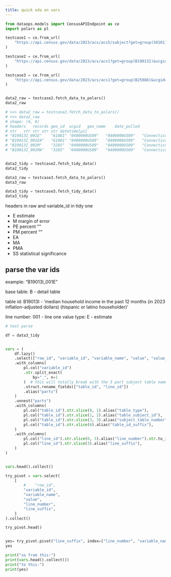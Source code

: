 ```yaml
---
title: quick eda on vars
---
```


```python

from dataops.models import CensusAPIEndpoint as ce
import polars as pl

testcase1 = ce.from_url(
    "https://api.census.gov/data/2023/acs/acs5/subject?get=group(S0101)&ucgid=0400000US09"
)

testcase2 = ce.from_url(
    "https://api.census.gov/data/2023/acs/acs1?get=group(B19013I)&ucgid=0400000US09"
)

testcase3 = ce.from_url(
    "https://api.census.gov/data/2023/acs/acs1?get=group(B25088)&ucgid=0400000US09"
)


data2_raw = testcase2.fetch_data_to_polars()
data2_raw

# >>> data2_raw = testcase2.fetch_data_to_polars()
# >>> data2_raw
# shape: (4, 6)
# headers	records	geo_id	ucgid	geo_name	date_pulled
# str	str	str	str	str	datetime[μs]
# "B19013I_001E"	"61081"	"0400000US09"	"0400000US09"	"Connecticut"	2025-07-11 13:07:03.642779
# "B19013I_001EA"	"61081"	"0400000US09"	"0400000US09"	"Connecticut"	2025-07-11 13:07:03.642779
# "B19013I_001M"	"3265"	"0400000US09"	"0400000US09"	"Connecticut"	2025-07-11 13:07:03.642779
# "B19013I_001MA"	"3265"	"0400000US09"	"0400000US09"	"Connecticut"	2025-07-11 13:07:03.642779


data2_tidy = testcase2.fetch_tidy_data()
data2_tidy

data3_raw = testcase3.fetch_data_to_polars()
data3_raw

data3_tidy = testcase3.fetch_tidy_data()
data3_tidy

```

headers in raw and variable_id in tidy one

- E estimate
- M margin of error
- PE percent ""
- PM percent ""
- EA
- MA
- PMA
- SS  statistical significance

## parse the var ids

example: "B19013I_001E"

base table: B - detail table

table id: B19013I -  'median household income in the past 12 months 
(in 2023 inflation-adjusted dollars) (hispanic or latino householder)'

line number: 001 - line one
value type: E - estimate


```python
# test parse

df = data3_tidy


vars = (
    df.lazy()
    .select(["row_id", "variable_id", "variable_name", "value", "value_type"])
    .with_columns(
        pl.col("variable_id")
        .str.split_exact(
            by="_", n=1
        )  # this will totally break with the 3 part subject table names
        .struct.rename_fields(["table_id", "line_id"])
        .alias("parts")
    )
    .unnest("parts")
    .with_columns(
        pl.col("table_id").str.slice(0, 1).alias("table_type"),
        pl.col("table_id").str.slice(1, 2).alias("table_subject_id"),
        pl.col("table_id").str.slice(3, 3).alias("subject_table_number"),
        pl.col("table_id").str.slice(6).alias("table_id_suffix"),
    )
    .with_columns(
        pl.col("line_id").str.slice(0, 3).alias("line_number").str.to_integer(),
        pl.col("line_id").str.slice(3).alias("line_suffix"),
    )
)


vars.head().collect()


```



```python
try_pivot = vars.select(
    [
        #    "row_id",
        "variable_id",
        "variable_name",
        "value",
        "line_number",
        "line_suffix",
    ]
).collect()

try_pivot.head()


yes= try_pivot.pivot("line_suffix", index=["line_number", "variable_name"], values="value")
yes
```



```python
print("so from this:")
print(vars.head().collect())
print("to this:")
print(yes)
```